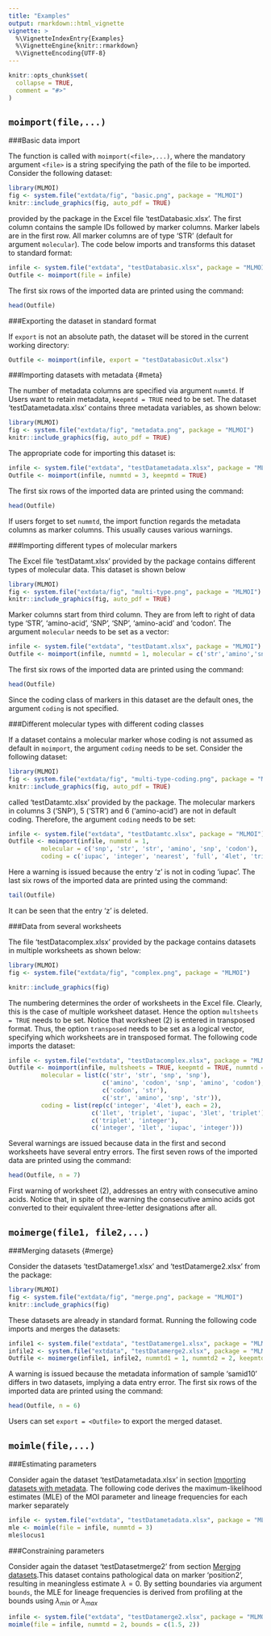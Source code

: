 ```yaml
---
title: "Examples"
output: rmarkdown::html_vignette
vignette: >
  %\VignetteIndexEntry{Examples}
  %\VignetteEngine{knitr::rmarkdown}
  %\VignetteEncoding{UTF-8}
---
```


```r
knitr::opts_chunk$set(
  collapse = TRUE,
  comment = "#>"
)
```

 `moimport(file,...)`
---
###Basic data import

The function is called with `moimport(<file>,...)`, where the mandatory argument `<file>` is a string specifying the path of the file to be imported. Consider the following dataset:

```r
library(MLMOI)
fig <- system.file("extdata/fig", "basic.png", package = "MLMOI")
knitr::include_graphics(fig, auto_pdf = TRUE)
```

provided by the package in the Excel file 'testDatabasic.xlsx'. The first column contains the sample IDs followed by marker columns. Marker labels are in the first row. All marker columns are of type 'STR' (default for argument `molecular`). The code below imports and transforms this dataset to standard format:
```r
infile <- system.file("extdata", "testDatabasic.xlsx", package = "MLMOI")
Outfile <- moimport(file = infile)
```
The first six rows of the imported data are printed using the command:
```r
head(Outfile)
```

###Exporting the dataset in standard format

If `export` is not an absolute path, the dataset will be stored in the current working directory:
```r
Outfile <- moimport(infile, export = "testDatabasicOut.xlsx")
```

###Importing datasets with metadata {#meta}

The number of metadata columns are specified via argument `nummtd`. If Users want to retain metadata, `keepmtd = TRUE` need to be set. The dataset 'testDatametadata.xlsx' contains three metadata variables, as shown below:

```r
library(MLMOI)
fig <- system.file("extdata/fig", "metadata.png", package = "MLMOI")
knitr::include_graphics(fig, auto_pdf = TRUE)
```

The appropriate code for importing this dataset is:

```r
infile <- system.file("extdata", "testDatametadata.xlsx", package = "MLMOI")
Outfile <- moimport(infile, nummtd = 3, keepmtd = TRUE)
```
The first six rows of the imported data are printed using the command:
```r
head(Outfile)
```

If users forget to set `nummtd`, the import function regards the metadata columns as marker columns. This usually causes various warnings.

###Importing different types of molecular markers

The Excel file 'testDatamt.xlsx' provided by the package contains different types of molecular data. This dataset is shown below

```r
library(MLMOI)
fig <- system.file("extdata/fig", "multi-type.png", package = "MLMOI")
knitr::include_graphics(fig, auto_pdf = TRUE)
```

Marker columns start from third column. They are from left to right of data type 'STR', 'amino-acid', 'SNP', 'SNP', 'amino-acid' and 'codon'. The argument `molecular` needs to be set as a vector:

```r
infile <- system.file("extdata", "testDatamt.xlsx", package = "MLMOI")
Outfile <- moimport(infile, nummtd = 1, molecular = c('str','amino','snp','snp','amino','codon'))
```
The first six rows of the imported data are printed using the command:
```r
head(Outfile)
```

Since the coding class of markers in this dataset are the default ones, the argument  `coding` is not specified.

###Different molecular types with different coding classes

If a dataset contains a molecular marker whose coding is not assumed as default in `moimport`, the argument `coding` needs to be set. Consider the following dataset:

```r
library(MLMOI)
fig <- system.file("extdata/fig", "multi-type-coding.png", package = "MLMOI")
knitr::include_graphics(fig, auto_pdf = TRUE)
```

called 'testDatamtc.xlsx' provided by the package. The molecular markers in columns 3 ('SNP'), 5 ('STR') and 6 ('amino-acid') are not in default coding. Therefore, the argument `coding` needs to be set: 

```r
infile <- system.file("extdata", "testDatamtc.xlsx", package = "MLMOI")
Outfile <- moimport(infile, nummtd = 1,
         molecular = c('snp', 'str', 'str', 'amino', 'snp', 'codon'),
         coding = c('iupac', 'integer', 'nearest', 'full', '4let', 'triplet'))
```
Here a warning is issued because the entry 'z' is not in coding 'iupac'. The last six rows of the imported data are printed using the command:
```r
tail(Outfile)
```
It can be seen that the entry 'z' is deleted.

###Data from several worksheets

The file 'testDatacomplex.xlsx' provided by the package contains datasets in multiple worksheets as shown below:

```r
library(MLMOI)
fig <- system.file("extdata/fig", "complex.png", package = "MLMOI")

knitr::include_graphics(fig)

```

The numbering determines the order of worksheets in the Excel file. Clearly, this is the case of multiple worksheet dataset. Hence the option `multsheets = TRUE` needs to be set. Notice that worksheet (2) is entered in transposed format. Thus, the option `transposed` needs to be set as a logical vector, specifying which worksheets are in transposed format. The following code imports the dataset:

```r
infile <- system.file("extdata", "testDatacomplex.xlsx", package = "MLMOI")
Outfile <- moimport(infile, multsheets = TRUE, keepmtd = TRUE, nummtd = c(0, 2, 2, 0), transposed = c(FALSE, TRUE, FALSE, FALSE),
         molecular = list(c('str', 'str', 'snp', 'snp'),
                          c('amino', 'codon', 'snp', 'amino', 'codon'),
                          c('codon', 'str'),
                          c('str', 'amino', 'snp', 'str')),
         coding = list(rep(c('integer', '4let'), each = 2), 
                       c('1let', 'triplet', 'iupac', '3let', 'triplet'),
                       c('triplet', 'integer'),
                       c('integer', '1let', 'iupac', 'integer')))
```
Several warnings are issued because data in the first and second worksheets have several entry errors. The first seven rows of the imported data are printed using the command:
```r
head(Outfile, n = 7)
```
First warning of worksheet (2), addresses an entry with consecutive amino acids. Notice that, in spite of the warning the consecutive amino acids got converted to their equivalent three-letter designations after all.  


`moimerge(file1, file2,...)`
---


###Merging datasets {#merge}

Consider the datasets 'testDatamerge1.xlsx' and 'testDatamerge2.xlsx' from the package:

```r
library(MLMOI)
fig <- system.file("extdata/fig", "merge.png", package = "MLMOI")
knitr::include_graphics(fig)
```

These datasets are already in standard format. Running the following code imports and merges the datasets:

```r
infile1 <- system.file("extdata", "testDatamerge1.xlsx", package = "MLMOI")
infile2 <- system.file("extdata", "testDatamerge2.xlsx", package = "MLMOI")
Outfile <- moimerge(infile1, infile2, nummtd1 = 1, nummtd2 = 2, keepmtd = TRUE)

```
A warning is issued because the metadata information of sample 'samid10' differs in two datasets, implying a data entry error. The first six rows of the imported data are printed using the command:
```r
head(Outfile, n = 6)
```
Users can set `export = <Outfile>` to export the merged dataset.

`moimle(file,...)`
---
###Estimating parameters

Consider again the dataset 'testDatametadata.xlsx' in section [Importing datasets with metadata](#meta). The following code derives the maximum-likelihood estimates (MLE) of the MOI parameter and lineage frequencies for each marker separately
```r
infile <- system.file("extdata", "testDatametadata.xlsx", package = "MLMOI")
mle <- moimle(file = infile, nummtd = 3)
mle$locus1
```

###Constraining parameters

Consider again the dataset 'testDatasetmerge2' from section [Merging datasets](#merge).This dataset contains pathological data on marker 'position2', resulting in meaningless estimate $\lambda = 0$. By setting boundaries via argument `bounds`, the MLE for lineage frequencies is derived from profiling at the bounds using $\lambda_{min}$ or $\lambda_{max}$

```r
infile <- system.file("extdata", "testDatamerge2.xlsx", package = "MLMOI")
moimle(file = infile, nummtd = 2, bounds = c(1.5, 2))
```
